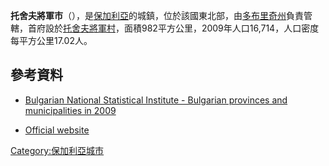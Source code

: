 '''托舍夫將軍市'''（{{lang-bg|Генерал Тошево}}），是[[保加利亞|保加利亞]]的城鎮，位於該國東北部，由[[多布里奇州|多布里奇州]]負責管轄，首府設於[[托舍夫將軍村|托舍夫將軍村]]，面積982平方公里，2009年人口16,714，人口密度每平方公里17.02人。

{{Coord|43|43|N|28|4|E|display=title}}

==參考資料==
*{{en icon}} [https://web.archive.org/web/20101113000000/http://www.nsi.bg/otrasalen.php?otr=53&a1=1583&a2=1584&a3=1585#cont#cont Bulgarian National Statistical Institute - Bulgarian provinces and municipalities in 2009]
* [http://www.new.toshevo.org/ Official website] {{Wayback|url=http://www.new.toshevo.org/ |date=20200121212457 }} {{bg icon}}

{{Bulgaria-geo-stub}}
[[Category:保加利亞城市|Category:保加利亞城市]]